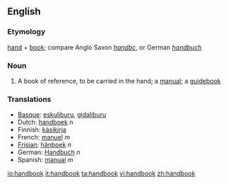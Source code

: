 ==English==

===Etymology===
[[hand]] + [[book]]; compare Anglo Saxon ''[[handbc]]'', or German ''[[handbuch]]''

===Noun===
{{wikipedia}}
{{en-noun}}
#A book of reference, to be carried in the hand; a [[manual]]; a [[guidebook]]

===Translations===
{{top}}
*[[Basque]]: [[eskuliburu]], [[gidaliburu]]
*Dutch: [[handboek]] ''n''
*Finnish: [[käsikirja]]
*French: [[manuel]] ''m''
*[[Frisian]]: [[hânboek]] ''n''
*German: [[Handbuch]] ''n''
*Spanish: [[manual]] ''m''
{{bottom}}

[[io:handbook]]
[[it:handbook]]
[[ta:handbook]]
[[vi:handbook]]
[[zh:handbook]]